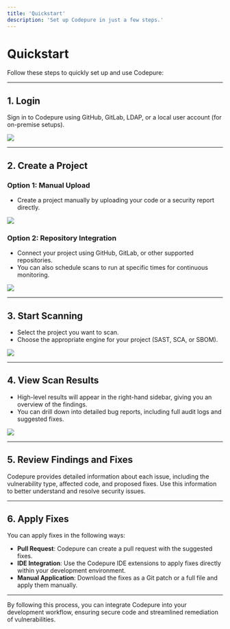 ```yaml
---
title: 'Quickstart'
description: 'Set up Codepure in just a few steps.'
---
```


# Quickstart  

Follow these steps to quickly set up and use Codepure:

---

## 1. Login  

Sign in to Codepure using GitHub, GitLab, LDAP, or a local user account (for on-premise setups).

<Frame>
  <img src="/assets/empty_projects.png" style={{ borderRadius: '0.5rem' }} />
</Frame>


---

## 2. Create a Project  

### Option 1: Manual Upload  
- Create a project manually by uploading your code or a security report directly.  

<Frame>
  <img src="/assets/empty_projects.png" style={{ borderRadius: '0.5rem' }} />
</Frame>



### Option 2: Repository Integration  
- Connect your project using GitHub, GitLab, or other supported repositories.  
- You can also schedule scans to run at specific times for continuous monitoring.  

<Frame>
  <img src="/assets/empty_projects.png" style={{ borderRadius: '0.5rem' }} />
</Frame>


---

## 3. Start Scanning  

- Select the project you want to scan.  
- Choose the appropriate engine for your project (SAST, SCA, or SBOM).  


<Frame>
  <img src="/assets/empty_projects.png" style={{ borderRadius: '0.5rem' }} />
</Frame>



---

## 4. View Scan Results  

- High-level results will appear in the right-hand sidebar, giving you an overview of the findings.  
- You can drill down into detailed bug reports, including full audit logs and suggested fixes.  


<Frame>
  <img src="/assets/empty_projects.png" style={{ borderRadius: '0.5rem' }} />
</Frame>



---

## 5. Review Findings and Fixes  

Codepure provides detailed information about each issue, including the vulnerability type, affected code, and proposed fixes. Use this information to better understand and resolve security issues.

---

## 6. Apply Fixes  

You can apply fixes in the following ways:  

- **Pull Request**: Codepure can create a pull request with the suggested fixes.  
- **IDE Integration**: Use the Codepure IDE extensions to apply fixes directly within your development environment.  
- **Manual Application**: Download the fixes as a Git patch or a full file and apply them manually.

---

By following this process, you can integrate Codepure into your development workflow, ensuring secure code and streamlined remediation of vulnerabilities.
